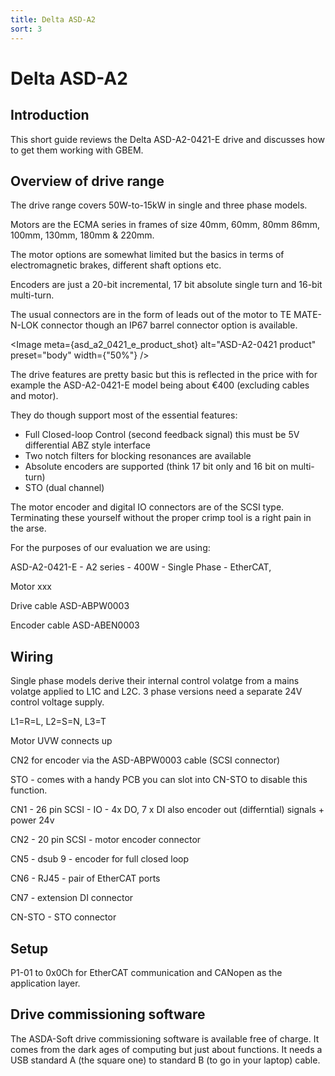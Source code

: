 ```yaml
---
title: Delta ASD-A2
sort: 3
---
```



# Delta ASD-A2

## Introduction

This short guide reviews the Delta ASD-A2-0421-E drive and discusses how to get them working with GBEM. 

## Overview of drive range

The drive range covers 50W-to-15kW in single and three phase models.

Motors are the ECMA series in frames of size 40mm, 60mm, 80mm 86mm, 100mm, 130mm, 180mm & 220mm.

The motor options are somewhat limited but the basics in terms of electromagnetic brakes, different shaft options etc. 

Encoders are just a 20-bit incremental, 17 bit absolute single turn and 16-bit multi-turn.

The usual connectors are in the form of leads out of the motor to TE MATE-N-LOK connector though an IP67 barrel connector option is available.






<Image meta={asd_a2_0421_e_product_shot} alt="ASD-A2-0421 product" preset="body" width={"50%"} />



The drive features are pretty basic but this is reflected in the price with for example the ASD-A2-0421-E model being about €400 (excluding cables and motor).

They do though support most of the essential features:

* Full Closed-loop Control (second feedback signal) this must be 5V differential ABZ style interface 
* Two notch filters for blocking resonances are available
* Absolute encoders are supported (think 17 bit only and 16 bit on multi-turn)
* STO (dual channel)



The motor encoder and digital IO connectors are of the SCSI type. Terminating these yourself without the proper crimp tool is a right pain in the arse.

For the purposes of our evaluation we are using:

ASD-A2-0421-E - A2 series - 400W - Single Phase - EtherCAT,  

Motor xxx

Drive cable ASD-ABPW0003

Encoder cable ASD-ABEN0003

## Wiring

Single phase models derive their internal control volatge from a mains volatge applied to L1C and L2C. 3 phase versions need a separate 24V control voltage supply.



L1=R=L, L2=S=N, L3=T



Motor UVW connects up

CN2 for encoder via the ASD-ABPW0003 cable (SCSI connector)



STO - comes with a handy PCB  you can slot into CN-STO to disable this function.



CN1 - 26 pin SCSI - IO - 4x DO, 7 x DI also encoder out (differntial) signals + power 24v

CN2 - 20 pin SCSI - motor encoder connector 

CN5 - dsub 9 - encoder for full closed loop

CN6 - RJ45 - pair of EtherCAT ports

CN7 - extension DI connector

CN-STO - STO connector

## Setup

P1-01 to 0x0Ch for EtherCAT communication and CANopen as the application layer.



## Drive commissioning software

The ASDA-Soft drive commissioning software is available free of charge. It comes from the dark ages of computing but just about functions. It needs a USB standard A (the square one) to standard B (to go in your laptop) cable.



